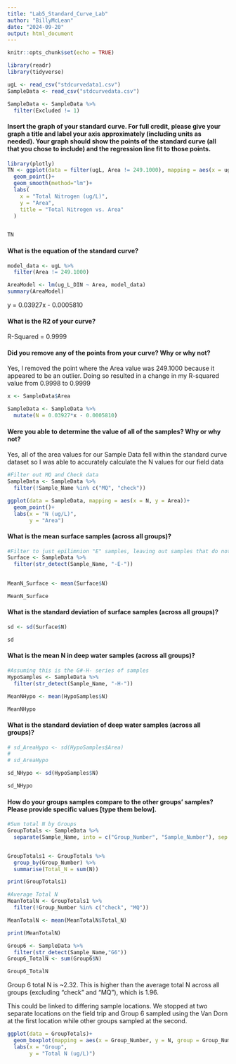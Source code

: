 ```yaml
---
title: "Lab5_Standard_Curve_Lab"
author: "BillyMcLean"
date: "2024-09-20"
output: html_document
---
```


```r
knitr::opts_chunk$set(echo = TRUE)
```

```r
library(readr)
library(tidyverse)
```

```r
ugL <- read_csv("stdcurvedata1.csv")
SampleData <- read_csv("stdcurvedata.csv")

SampleData <- SampleData %>% 
  filter(Excluded != 1)
```

#### Insert the graph of your standard curve. For full credit, please give your graph a title and label your axis approximately (including units as needed). Your graph should show the points of the standard curve (all that you chose to include) and the regression line fit to those points.

```r
library(plotly)
TN <- ggplot(data = filter(ugL, Area != 249.1000), mapping = aes(x = ug_L_DIN, y = Area))+
  geom_point()+
  geom_smooth(method="lm")+
  labs(
    x = "Total Nitrogen (ug/L)",
    y = "Area",
    title = "Total Nitrogen vs. Area"
  )


TN
```

#### What is the equation of the standard curve?

```r

model_data <- ugL %>% 
  filter(Area != 249.1000)

AreaModel <- lm(ug_L_DIN ~ Area, model_data)
summary(AreaModel)
```

y = 0.03927x - 0.0005810

#### What is the R2 of your curve?

R-Squared = 0.9999

#### Did you remove any of the points from your curve? Why or why not?

Yes, I removed the point where the Area value was 249.1000 because it appeared to be an outlier. Doing so resulted in a change in my R-squared value from 0.9998 to 0.9999

```r
x <- SampleData$Area

SampleData <- SampleData %>% 
  mutate(N = 0.03927*x - 0.0005810)
```

#### Were you able to determine the value of all of the samples? Why or why not?

Yes, all of the area values for our Sample Data fell within the standard curve dataset so I was able to accurately calculate the N values for our field data

```r
#Filter out MQ and Check data
SampleData <- SampleData %>% 
  filter(!Sample_Name %in% c("MQ", "check"))

ggplot(data = SampleData, mapping = aes(x = N, y = Area))+
  geom_point()+
  labs(x = "N (ug/L)",
       y = "Area")
```


#### What is the mean surface samples (across all groups)?

```r
#Filter to just epilimnion "E" samples, leaving out samples that do not designate location in the water column
Surface <- SampleData %>% 
  filter(str_detect(Sample_Name, "-E-"))
  

MeanN_Surface <- mean(Surface$N)

MeanN_Surface
```

#### What is the standard deviation of surface samples (across all groups)?

```r
sd <- sd(Surface$N)

sd
```

#### What is the mean N in deep water samples (across all groups)?

```r
#Assuming this is the G#-H- series of samples
HypoSamples <- SampleData %>% 
  filter(str_detect(Sample_Name, "-H-"))

MeanNHypo <- mean(HypoSamples$N)

MeanNHypo

```

#### What is the standard deviation of deep water samples (across all groups)?

```r
# sd_AreaHypo <- sd(HypoSamples$Area)
# 
# sd_AreaHypo

sd_NHypo <- sd(HypoSamples$N)

sd_NHypo

```

#### How do your groups samples compare to the other groups’ samples? Please provide specific values [type them below].


```r
#Sum total N by Groups
GroupTotals <- SampleData %>% 
  separate(Sample_Name, into = c("Group_Number", "Sample_Number"), sep = "-", extra = "merge", fill = "right")


GroupTotals1 <- GroupTotals %>% 
  group_by(Group_Number) %>% 
  summarise(Total_N = sum(N))

print(GroupTotals1)

#Average Total N
MeanTotalN <- GroupTotals1 %>% 
  filter(!Group_Number %in% c("check", "MQ"))

MeanTotalN <- mean(MeanTotalN$Total_N)

print(MeanTotalN)

Group6 <- SampleData %>% 
  filter(str_detect(Sample_Name,"G6"))
Group6_TotalN <- sum(Group6$N)

Group6_TotalN
```

Group 6 total N is ~2.32. This is higher than the average total N across all groups (excluding "check" and "MQ"), which is 1.96.

This could be linked to differing sample locations. We stopped at two separate locations on the field trip and Group 6 sampled using the Van Dorn at the first location while other groups sampled at the second.


```r
ggplot(data = GroupTotals)+
  geom_boxplot(mapping = aes(x = Group_Number, y = N, group = Group_Number, color = Group_Number))+
  labs(x = "Group",
       y = "Total N (ug/L)")
```



